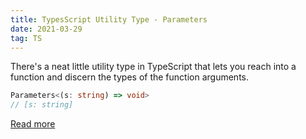 ```yaml
---
title: TypesScript Utility Type - Parameters
date: 2021-03-29
tag: TS
---
```


There's a neat little utility type in TypeScript that lets you reach into a
function and discern the types of the function arguments.

```ts
Parameters<(s: string) => void>
// [s: string]
```

[ Read more ](https://www.typescriptlang.org/docs/handbook/utility-types.html#parameterstype)
